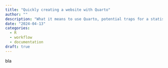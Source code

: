 ```yaml
---
title: "Quickly creating a website with Quarto"
author: ""
description: "What it means to use Quarto, potential traps for a statistician (non-programmer), and resources that's helped me."
date: "2024-04-13"
categories:
  - R
  - workflow
  - documentation
draft: true
---
```


bla